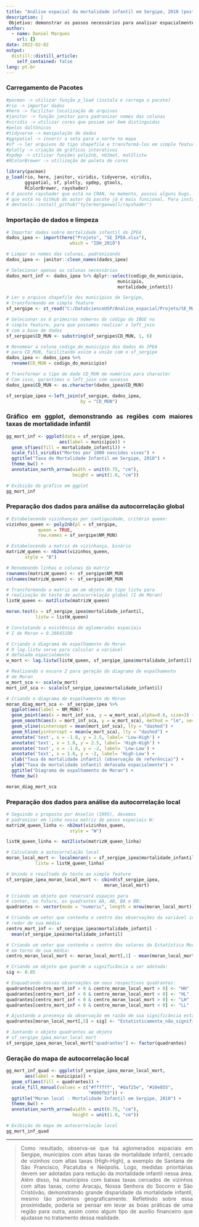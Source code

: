 ```yaml
---
title: "Análise espacial da mortalidade infantil em Sergipe, 2010 (post em construção)"
description: |
 Objetivo: demonstrar os passos necessários para analisar espacialmente dados de mortalidade infantil 
author:
  - name: Daniel Marques
    url: {}
date: 2022-02-02
output:
  distill::distill_article:
    self_contained: false
lang: pt-br 
---
```


<style>
body {
text-align: justify}
</style>

### Carregamento de Pacotes



```r
#pacman -> utilizar função p_load (instala e carrega o pacote)
#rio -> importar dados
#here -> facilitar localização de arquivos
#janitor -> função janitor para padronizar nomes das colunas
#viridis -> utilizar cores que possam ser bem distinguidas 
#pelos daltônicos
#tidyverse -> manipulação de dados
#ggspatial -> inserir a seta para o norte no mapa
#sf -> ler arquivos do tipo shapefile e transformá-los em simple feature
#plotly -> criação de gráficos interativos
#spdep -> utilizar funções poly2nb, nb2mat, mat2listw
#RColorBrewer -> utilização de paleta de cores

library(pacman)
p_load(rio, here, janitor, viridis, tidyverse, viridis,
       ggspatial, sf, plotly, spdep, gtools, 
       RColorBrewer, rayshader)
# O pacote rayshader que está no CRAN, no momento, possui alguns bugs. A versão
# que está no GitHub do autor do pacote já é mais funcional. Para instalá-la:
# devtools::install_github("tylermorganwall/rayshader")
```

### Importação de dados e limpeza

```r
# Importar dados sobre mortalidade infantil do IPEA
dados_ipea <- import(here("Projeto", "SE_IPEA.xlsx"), 
                        which = "IDH_2010")

# Limpar os nomes das colunas, padronizando
dados_ipea <- janitor::clean_names(dados_ipea)

# Selecionar apenas as colunas necessárias
dados_mort_inf <- dados_ipea %>% dplyr::select(codigo_do_municipio,
                                          municipio,
                                          mortalidade_infantil)

# Ler o arquivo shapefile dos municípios de Sergipe,
# transformando em simple feature
sf_sergipe <- st_read("C:/DataScienceUSP/Analise_espacial/Projeto/SE_Municipios_2020.shp")

# Selecionar os 6 primeiros números do código do IBGE no 
# simple feature, para que possamos realizar o left_join 
# com a base de dados
sf_sergipe$CD_MUN <- substring(sf_sergipe$CD_MUN, 1, 6)

# Renomear a coluna codigo_do_municipio dos dados do IPEA
# para CD_MUN, facilitando assim a união com o sf_sergipe
dados_ipea <- dados_ipea %>%
  rename(CD_MUN = codigo_do_municipio)

# Transformar o tipo de dado CD_MUN de numérico para character
# Com isso, garantimos o left_join com sucesso
dados_ipea$CD_MUN <- as.character(dados_ipea$CD_MUN)

sf_sergipe_ipea <-left_join(sf_sergipe, dados_ipea, 
                            by = "CD_MUN")
```

### Gráfico em ggplot, demonstrando as regiões com maiores taxas de mortalidade infantil

```r
gg_mort_inf <- ggplot(data = sf_sergipe_ipea, 
                    aes(label = municipio)) + 
  geom_sf(aes(fill = mortalidade_infantil)) + 
  scale_fill_viridis("Mortes por 1000 nascidos vivos") +
  ggtitle("Taxa de Mortalidade Infantil em Sergipe, 2010") +
  theme_bw() +
  annotation_north_arrow(width = unit(0.75, "cm"),
                         height = unit(1.0, "cm"))

# Exibição do gráfico em ggplot
gg_mort_inf
```

### Preparação dos dados para análise da autocorrelação global

```r
# Estabelecendo vizinhanças por contiguidade, critério queen:
vizinhos_queen <- poly2nb(pl = sf_sergipe,
            queen = TRUE,
            row.names = sf_sergipe$NM_MUN)

# Estabelecendo a matriz de vizinhança, binária
matrizW_queen <- nb2mat(vizinhos_queen,
       style = "B")

# Renomeando linhas e colunas da matriz 
rownames(matrizW_queen) <- sf_sergipe$NM_MUN
colnames(matrizW_queen) <- sf_sergipe$NM_MUN

# Transformando a matriz em um objeto do tipo listw para
# realização do teste de autocorrelação global (I de Moran)
listW_queen <- mat2listw(matrizW_queen)

moran.test(x = sf_sergipe_ipea$mortalidade_infantil, 
           listw = listW_queen)

# Constatando a existência de aglomerados espaciais
# I de Moran = 0.28643100

# Criando o diagrama de espalhamento de Moran
# O lag.listw serve para calcular a variável 
# defasada espacialmente 
w_mort <- lag.listw(listW_queen, sf_sergipe_ipea$mortalidade_infantil)

# Realizando o escore Z para geração do diagrama de espalhamento
# de Moran
w_mort_sca <- scale(w_mort)
mort_inf_sca <- scale(sf_sergipe_ipea$mortalidade_infantil)

# Criando o diagrama de espalhamento de Moran
moran_diag_mort_sca <- sf_sergipe_ipea %>%
  ggplot(aes(label = NM_MUN)) +
  geom_point(aes(x = mort_inf_sca, y = w_mort_sca),alpha=0.6, size=3) +
  geom_smooth(aes(x = mort_inf_sca, y = w_mort_sca), method = "lm", se=FALSE) +
  geom_vline(xintercept = mean(mort_inf_sca), lty = "dashed") +
  geom_hline(yintercept = mean(w_mort_sca), lty = "dashed") +
  annotate('text', x = -1.8, y = 2.5, label= 'Low-High') +
  annotate('text', x = 1.8, y = 2.5, label= 'High-High') +
  annotate('text', x = -1.8, y = -2, label= 'Low-Low') +
  annotate('text', x = 1.8, y = -2, label= 'High-Low') +
  xlab("Taxa de mortalidade infantil (observação de referência)") +
  ylab("Taxa de mortalidade infantil defasada espacialmente") +
  ggtitle("Diagrama de espalhamento de Moran") +
  theme_bw()

moran_diag_mort_sca
```

### Preparação dos dados para análise da autocorrelação local

```r

# Seguindo o proposto por Anselin (1995), devemos 
# padronizar em linha nossa matriz de pesos espaciais W:
matrizW_queen_linha <- nb2mat(vizinhos_queen,
                        style = "W")

listW_queen_linha <- mat2listw(matrizW_queen_linha)

# Calculando a autocorrelação local
moran_local_mort <- localmoran(x = sf_sergipe_ipea$mortalidade_infantil, 
           listw = listW_queen_linha)

# Unindo o resultado do teste ao simple feature
sf_sergipe_ipea_moran_local_mort <- cbind(sf_sergipe_ipea, 
                                     moran_local_mort)

# Criando um objeto que reservará espaços para 
# conter, no futuro, os quadrantes AA, AB, BA e BB:
quadrantes <- vector(mode = "numeric", length = nrow(moran_local_mort))

# Criando um vetor que contenha o centro das observações da variável idh ao 
# redor de sua média:
centro_mort_inf <- sf_sergipe_ipea$mortalidade_infantil - 
  mean(sf_sergipe_ipea$mortalidade_infantil)

# Criando um vetor que contenha o centro dos valores da Estatística Moran Local 
# em torno de sua média:
centro_moran_local_mort <- moran_local_mort[,1] - mean(moran_local_mort[,1])

# Criando um objeto que guarde a significância a ser adotada:
sig <- 0.05

# Enquadrando nossas observações em seus respectivos quadrantes:
quadrantes[centro_mort_inf > 0 & centro_moran_local_mort > 0] <- "HH"
quadrantes[centro_mort_inf > 0 & centro_moran_local_mort < 0] <- "HL"
quadrantes[centro_mort_inf < 0 & centro_moran_local_mort > 0] <- "LH"
quadrantes[centro_mort_inf < 0 & centro_moran_local_mort < 0] <- "LL"

# Ajustando a presença da observação em razão de sua significância estatística:
quadrantes[moran_local_mort[,5] > sig] <- "Estatisticamente_não_significante"

# Juntando o objeto quadrantes ao objeto 
# sf_sergipe_ipea_moran_local_mort
sf_sergipe_ipea_moran_local_mort["quadrantes"] <- factor(quadrantes)
```

### Geração do mapa de autocorrelação local

```r
gg_mort_inf_quad <- ggplot(sf_sergipe_ipea_moran_local_mort, 
       aes(label = municipio)) + 
  geom_sf(aes(fill = quadrantes)) + 
  scale_fill_manual(values = c("#ffffff", "#daf25e", "#10e855",
                               "#000fb3")) +
  ggtitle("Moran local - Mortalidade Infantil em Sergipe, 2010") +
  theme_bw() +
  annotation_north_arrow(width = unit(0.75, "cm"),
                         height = unit(1.0, "cm"))

# Exibição do mapa de autocorrelação local
gg_mort_inf_quad
```


***

> Como resultado, observa-se que há aglomerados espaciais em Sergipe, municípios com altas taxas de mortalidade infantil, cercado de vizinhos com altas taxas (High-High), a exemplo de Santana de São Francisco, Pacatuba e Neópolis. Logo, medidas prioritárias devem ser adotadas para redução da mortalidade infantil nessa área. 
Além disso, há municípios com baixas taxas cercados de vizinhos com altas taxas, como Aracaju, Nossa Senhora do Socorro e São Cristóvão, demonstrando grande disparidade da mortalidade infantil, mesmo tão próximos geograficamente. Refletindo sobre essa proximidade, poderia se pensar em levar as boas práticas de uma região para outra, assim como algum tipo de auxílio financeiro que ajudasse no tratamento dessa realidade.





